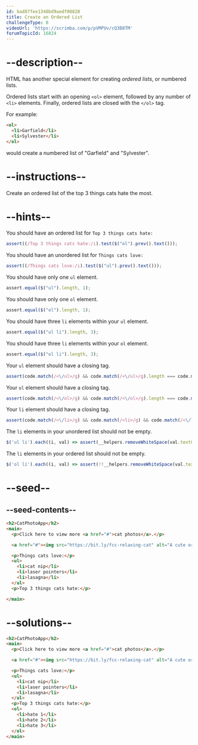 ```yaml
---
id: bad87fee1348bd9aedf08828
title: Create an Ordered List
challengeType: 0
videoUrl: 'https://scrimba.com/p/pVMPUv/cQ3B8TM'
forumTopicId: 16824
---
```


# --description--

HTML has another special element for creating <dfn>ordered lists</dfn>, or numbered lists.

Ordered lists start with an opening `<ol>` element, followed by any number of `<li>` elements. Finally, ordered lists are closed with the `</ol>` tag.

For example:

```html
<ol>
  <li>Garfield</li>
  <li>Sylvester</li>
</ol>
```

would create a numbered list of "Garfield" and "Sylvester".

# --instructions--

Create an ordered list of the top 3 things cats hate the most.

# --hints--

You should have an ordered list for `Top 3 things cats hate:`

```js
assert((/Top 3 things cats hate:/i).test($("ol").prev().text()));
```

You should have an unordered list for `Things cats love:`

```js
assert((/Things cats love:/i).test($("ul").prev().text()));
```

You should have only one `ul` element.

```js
assert.equal($("ul").length, 1);
```

You should have only one `ol` element.

```js
assert.equal($("ol").length, 1);
```

You should have three `li` elements within your `ul` element.

```js
assert.equal($("ul li").length, 3);
```

You should have three `li` elements within your `ol` element.

```js
assert.equal($("ol li").length, 3);
```

Your `ul` element should have a closing tag.

```js
assert(code.match(/<\/ul>/g) && code.match(/<\/ul>/g).length === code.match(/<ul>/g).length);
```

Your `ol` element should have a closing tag.

```js
assert(code.match(/<\/ol>/g) && code.match(/<\/ol>/g).length === code.match(/<ol>/g).length);
```

Your `li` element should have a closing tag.

```js
assert(code.match(/<\/li>/g) && code.match(/<li>/g) && code.match(/<\/li>/g).length === code.match(/<li>/g).length);
```

The `li` elements in your unordered list should not be empty.

```js
$('ul li').each((i, val) => assert(__helpers.removeWhiteSpace(val.textContent)));
```

The `li` elements in your ordered list should not be empty.

```js
$('ol li').each((i, val) => assert(!!__helpers.removeWhiteSpace(val.textContent)));
```

# --seed--

## --seed-contents--

```html
<h2>CatPhotoApp</h2>
<main>
  <p>Click here to view more <a href="#">cat photos</a>.</p>

  <a href="#"><img src="https://bit.ly/fcc-relaxing-cat" alt="A cute orange cat lying on its back."></a>

  <p>Things cats love:</p>
  <ul>
    <li>cat nip</li>
    <li>laser pointers</li>
    <li>lasagna</li>
  </ul>
  <p>Top 3 things cats hate:</p>

</main>
```

# --solutions--

```html
<h2>CatPhotoApp</h2>
<main>
  <p>Click here to view more <a href="#">cat photos</a>.</p>

  <a href="#"><img src="https://bit.ly/fcc-relaxing-cat" alt="A cute orange cat lying on its back."></a>

  <p>Things cats love:</p>
  <ul>
    <li>cat nip</li>
    <li>laser pointers</li>
    <li>lasagna</li>
  </ul>
  <p>Top 3 things cats hate:</p>
  <ol>
    <li>hate 1</li>
    <li>hate 2</li>
    <li>hate 3</li>
  </ol>
</main>
```
